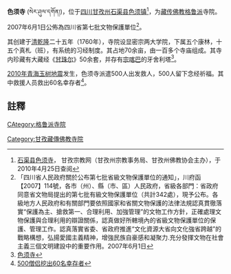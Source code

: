 {{msg:四川省文物保護單位
|名稱 = 色須寺
|編號 = 195
|圖片 = 
|級別 = S7
|分類 = 
|時代 = [[清代|清代]]
|地点 = [[四川省|四川省]][[甘孜藏族自治州|甘孜藏族自治州]][[石渠縣|石渠縣]]
|坐標 =
|登錄 = 2007年6月1日
}}
'''色须寺''' (སེར་ཤུལ་དགོན།)，位于[[四川|四川]][[甘孜州|甘孜州]][[石渠县|石渠县]][[色须镇|色须镇]]<ref>[http://gzzj.eganzi.cn/ArticleView.aspx?id=1220 石渠县色须寺]{{dead link|date=2018年4月 |bot=InternetArchiveBot |fix-attempted=yes }}， 甘孜宗教网（甘孜州宗教事务局、甘孜州佛教协会主办），于2010年4月25日查阅</ref>，为[[藏传佛教|藏传佛教]][[格鲁派|格鲁派]]寺院。2007年6月1日公佈為四川省第七批文物保護單位<ref>「四川省人民政府關於公布第七批省級文物保護單位的通知」，川府函【2007】114號，各市（州）、縣（市、區）人民政府，省級各部門：省政府同意省文物局提出的第七批有級文物保護單位（共計342處），現予公布。各級地方人民政府和有關部門要依照國家和省關文物保護的法律法規認真貫徹落實“保護為主、搶救第一、合理利用、加強管理”的文物工作方針，正確處理文物保護與合理利用的辯證關係，認真做好所轄境內的省級文物保護單位的保護、管理工作。認真落實省委、省政府推進“文化資源大省向文化強省跨越”的戰略構想，弘揚愛國主義精神，增強民族自豪感和凝聚力.充分發揮文物在社會主義三個文明建設中的重要作用。2007年6月1日</ref>。

其创建于[[清|清]][[乾隆|乾隆]]二十五年（1760年），寺院设显密宗两大学院，下属五个康林，十五个真札（班），有系统的习经制度。其占地70余亩，由一百多个寺庙组成。其寺内珍藏有大藏经《[[甘珠尔|甘珠尔]]》50余套，并存有[[宗喀巴|宗喀巴]]的牙舍利塔<ref>[http://www.oklx.com/jingdian/sexushi/ 色须寺]</ref>。

[[2010年玉樹地震|2010年青海玉树地震]]发生，色须寺派遣500人出发救人，500人留下念经祈福。其中救援人员救出60名幸存者<ref>[http://news.ifeng.com/mainland/special/qinghaiyushudizhen/zuixin/201004/0417_9954_1605998.shtml 500僧侣挖出60名幸存者]</ref>。

==註釋==
{{reflist}}
{{甘孜藏族自治州境内的四川省文物保护单位}}
{{佛教小作品}}
[[Category:甘孜藏傳佛教寺院|Category:甘孜藏傳佛教寺院]]
[[CAtegory:格鲁派寺院|CAtegory:格鲁派寺院]]